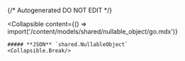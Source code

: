 {/* Autogenerated DO NOT EDIT  */}

<Collapsible
    content={() => import('/content/models/shared/nullable_object/go.mdx')}
>
    ##### **JSON** `shared.NullableObject`
    <Collapsible.Break/>
</Collapsible>

